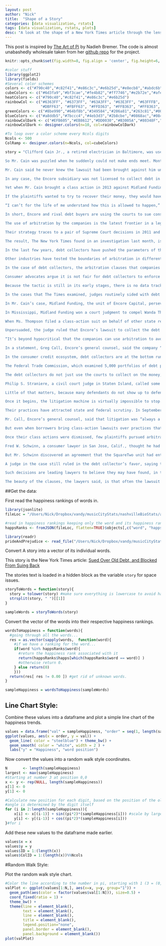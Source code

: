 ```yaml
---
layout: post
author: "Nick"
title:  "Shape of a Story"
categories: [data visualization, rstats]
tags: [data visualization, rstats, plots]
desc: "A look at the shape of a New York Times article through the lens of happiness."
---
```


This post is inspired by [The Art of Pi](http://www.visualcinnamon.com/portfolio/the-art-in-pi) by Nadieh Bremer. The code is almost unabashedly wholesale taken from her [github repo](https://github.com/nbremer/artinpi) for the project.

```r
knitr::opts_chunk$set(fig.width=8, fig.align = 'center', fig.height=6, warning=FALSE, message=FALSE)
```

```r
#color stuff
library(ggplot2)
library(fields)
#Several color schemes
colors <- c("#790c40","#c82f41","#e86c3c","#e6b25d","#e8ecb8","#abdc6b","#60ce43","#1cb53b","#008c43","#005540")
cubeColors <- c("#6d3fa9","#bf3cae","#fe4b82","#ff7746","#e2b72e","#afef5a","#52f566","#1ddea3","#23aad8","#4c6edb","#6d3fa9")
heatColors <- c("#790c40","#c82f41","#e86c3c","#e6b25d")
rainbowCol <- c("#6363FF", "#6373FF", "#63A3FF", "#63E3FF", "#63FFFB", "#63FFCB","#63FF9B", "#63FF6B", "#7BFF63", "#BBFF63", 
                "#DBFF63", "#FBFF63", "#FFD363", "#FFB363", "#FF8363", "#FF7363", "#FF6364")
greenColors <- c("#8be990","#64bf8b","#349584","#206a81","#263c81","#000080")
blueColors <- c("#a8ddb5","#7bccc4","#4eb3d3","#2b8cbe","#0868ac","#084081")
rainbowColDark <- c("#EFB605","#EB8612","#DD0030","#B3005A","#80348F","#3365AA","#07A071","#7EB852")
rainbowColDark <- designer.colors(n=10, col=rainbowColDark)

#To loop over a color scheme every Ncols digits
Ncols <- 500
ColRamp <- designer.colors(n=Ncols, col=cubeColors)

story = "Clifford Cain Jr., a retired electrician in Baltimore, was used to living on a tight budget, carefully apportioning his Social Security and pension benefits to cover his rent and medication for multiple sclerosis.

So Mr. Cain was puzzled when he suddenly could not make ends meet. Months later, he discovered why: A debt collector had garnished his bank account after suing him for about $4,500 the company said he owed on an old debt.

Mr. Cain said he never knew the lawsuit had been brought against him until the money was gone. Neither did other Baltimore residents who were among the hundreds of people sued by the collector, Midland Funding, a unit of the Encore Capital Group, in Maryland State Court. Some of them said they did not even owe any money, or their debt had long expired and was not legally collectible, according to a review of court records.

In any case, the Encore subsidiary was not licensed to collect debt in Maryland.

Yet when Mr. Cain brought a class action in 2013 against Midland Funding, the company successfully fought to have the lawsuit dismissed.

If the plaintiffs wanted to try to recover their money, they would have to do so in private arbitration. And because class actions are banned in arbitration, Mr. Cain and the others would have to fight the unit of Encore — one of the largest debt buyers in the country with vast legal resources — one by one.

“I can’t for the life of me understand how this is allowed to happen,” said Mr. Cain, who could not afford to pursue his case alone in arbitration.

In short, Encore and rival debt buyers are using the courts to sue consumers and collect debt, then preventing those same consumers from using the courts to challenge the companies’ tactics. Consumer lawyers said this strategy was the legal equivalent of debt collectors having their cake and eating it, too.

The use of arbitration by the companies is the latest frontier in a legal strategy orchestrated by corporations in recent years. By inserting arbitration clauses into the fine print of consumer contracts, they have found a way to block access to the courts and ban class-action lawsuits, the only realistic way to bring a case against a deep-pocketed corporation.

Their strategy traces to a pair of Supreme Court decisions in 2011 and 2013 that enshrined the use of class-action bans in arbitration clauses.

The result, The New York Times found in an investigation last month, is that banks, car dealers, online retailers, cellphone service providers and scores of other companies have insulated themselves from challenges to illegal or deceptive business practices. Once a class action was dismantled, court and arbitration records showed, few if any of the individual plaintiffs pursued arbitration.

In the last few years, debt collectors have pushed the parameters of that legal strategy into audacious new territory. Perhaps more than any other industry, debt collectors use the courts while invoking arbitration to deny court access to others. The companies file lawsuits seeking to force borrowers to pay debts. Because borrowers seldom show up to challenge the lawsuits, the collectors win almost every case, transforming debts that banks had given up on into big profits.

Other industries have tested the boundaries of arbitration in different ways. Auto dealers, for example, successfully lobbied Congress in 2000 to make sure that they could go to court when they had a dispute with their manufacturers. Today, though, dealers regularly require their customers to go to arbitration, while they can still sue manufacturers in court.

In the case of debt collectors, the arbitration clauses that companies are invoking are often in contracts that borrowers presumably agreed to with their original lenders — not with the debt collector. Additionally, debt collectors often cannot produce a copy of the agreement in court, according to records and interviews.

Consumer advocates argue it is not fair for debt collectors to enforce an arbitration agreement a consumer signed with a different company. Debt collectors counter that they are buying loan contracts, and the terms come with them.

Because the tactic is still in its early stages, there is no data tracking the cases. But The Times, examining thousands of state and federal court records, and interviewing hundreds of lawyers, plaintiffs, industry consultants and judges, found that debt collection companies have already used the strategy to great success.

In the cases that The Times examined, judges routinely sided with debt collectors on forcing the disputes into arbitration.

In Mr. Cain’s case, Midland Funding, the unit of Encore Capital, persevered despite originally lacking a copy of a Citibank arbitration agreement they said he signed in 2003. Instead, the debt collector presented as evidence a Citibank contract that one of Encore’s lawyers signed when he opened an account.

In Mississippi, Midland Funding won a court judgment to compel Wanda Thompson to pay more than $4,700 on a debt that was too old to be collected under state law, court records show.

When Ms. Thompson filed a class-action suit on behalf of other state residents, Encore invoked an arbitration clause to have the lawsuit dismissed. Ms. Thompson’s lawyers argued that the company had clearly chosen court over arbitration when it sued her to collect the debt. By going to court, the lawyers said, Encore waived its right to compel arbitration.

Unpersuaded, the judge ruled that Encore’s lawsuit to collect the debt was separate from Ms. Thompson’s case accusing the company of violating the law.

“It’s beyond hypocritical that the companies can use arbitration to avoid being held accountable in court, all the while using the courts to collect from consumers,” said Peter A. Holland, a lawyer who ran the Consumer Protection Clinic at the University of Maryland’s law school.

In a statement, Greg Call, Encore’s general counsel, said the company “has a longstanding commitment to operating ethically and treating consumers with respect.” Responding to the specific cases, he said the judges “carefully reviewed the parties’ evidence regarding whether the creditor and consumer had agreed to arbitrate and whether arbitration was the appropriate forum to resolve a dispute, and followed federal law and Supreme Court direction when ordering the matter to arbitration.”

In the consumer credit ecosystem, debt collectors are at the bottom rung. They buy huge bundles of delinquent debt from banks for pennies on the dollar.

The Federal Trade Commission, which examined 5,000 portfolios of debt purchased by the nation’s largest debt buyers, found that only 12 percent included documentation.

The debt collectors do not just use the courts to collect on the money, they flood them. In 2014, the industry filed roughly 20,000 lawsuits in Maryland and more than 67,000 in New York, according to court records.

Philip S. Straniere, a civil court judge in Staten Island, called some of the cases that crossed his desk “garbage.” Some debt collectors, Judge Straniere said, have sought to recoup payments from the wrong person.

Little of that matters, because many defendants do not show up to defend themselves. Some never read nondescript legal notices informing them of the lawsuits. Others who do are too intimidated or ill-equipped to go to court.

Once it begins, the litigation machine is virtually impossible to stop. When defendants are absent, judges have little choice but to find in favor of the debt collectors, according to interviews. Industry consultants estimated that collectors win 95 percent of the lawsuits.

Their practices have attracted state and federal scrutiny. In September, the Consumer Financial Protection Bureau fined Encore and a second debt collector, the PRA Group, for trying “to collect on debts they should have known were inaccurate.”

Mr. Call, Encore’s general counsel, said that litigation was “always a last resort” and was used only to collect on less than 5 percent of the debts the company owned. He added that, like the C.F.P.B., Encore wanted “to ensure that consumers are treated fairly.” A spokeswoman for the PRA Group declined to comment.

But even when borrowers bring class-action lawsuits over practices that regulators have determined to be illegal, the cases are being thrown out because of arbitration clauses, court records show. In Maryland, Midland Funding reached a $1.2 million settlement with the state’s financial regulator, which found that the company had “engaged in unlicensed collection,” the very issue that Mr. Cain could not bring to court. In Kansas, borrowers did not fare any better when they sued Midland Funding, accusing the company of not being properly licensed. Mr. Call said Midland was “appropriately licensed.” A judge granted the company’s motion to compel arbitration.

Once their class actions were dismissed, few plaintiffs pursued arbitration, data analyzed by The Times shows. Encore and its subsidiaries faced 38 arbitration cases from 2010 to 2015 and the PRA Group faced 15, the data shows.

Fred W. Schwinn, a consumer lawyer in San Jose, Calif., thought he had a winner when he brought a class action on behalf of a woman who said she had been improperly sued to collect an old credit card debt. Predictably, Mr. Schwinn said, the debt collector, a unit of SquareTwo Financial, asked the judge to order the case into arbitration.

But Mr. Schwinn discovered an agreement that the SquareTwo unit had entered with the credit card company from which it bought his client’s debt. The agreement stated that the debt collector “shall not use arbitration for collection of debt.”

A judge in the case still ruled in the debt collector’s favor, saying the agreement did not prevent the SquareTwo unit from using arbitration clauses when facing lawsuits from consumers, as opposed to when it was trying to collect those consumers’ debts.

Such decisions are leading lawyers to believe they may have found, in the words of one law firm, the “silver bullet” for killing off legal challenges. In an industry podcast, two lawyers discussed the benefits of using arbitration to quash consumers’ lawsuits. The tactic, they said, is emerging at an opportune time, given that debt collectors are being sued for violating federal law.

The beauty of the clauses, the lawyers said, is that often the lawsuit “simply goes away.”"
```

##Get the data: 

First read the happiness rankings of words in. 

```r
library(jsonlite)
fileLoc = "/Users/Nick/Dropbox/vandy/musicCityStats/nashvilleBioStats/assets/happinessRanks.json"

#read in happiness rankings keeping only the word and its happiness ranking. 
happsRanks <- fromJSON(fileLoc, flatten=TRUE)$objects[,c("word", "happs")] 
```

```r
library(readr)
prideAndPrejudice <- read_file("/Users/Nick/Dropbox/vandy/musicCityStats/nashvilleBioStats/assets/prideAndPrejudice.txt")
```

Convert A story into a vector of its individual words. 

This story is the New York Times article: [Sued Over Old Debt, and
Blocked From Suing Back](http://www.nytimes.com/2015/12/23/business/dealbook/sued-over-old-debt-and-blocked-from-suing-back.html?hp&action=click&pgtype=Homepage&clickSource=story-heading&module=first-column-region&region=top-news&WT.nav=top-news)

The stories text is loaded in a hidden block as the variable `story` for space issues.

```r
storyToWords = function(story){
  story = tolower(story) #make sure everything is lowercase to avoid hassles. 
  strsplit(story, " ")[[1]]
}

sampleWords = storyToWords(story)
```

Convert the vector of the words into their respective happiness rankings. 

```r
wordsToHappiness = function(words){
  #going through all the words...
  res = as.vector(sapply(words,  function(word){
    #if we have a ranking for the word...
    if(word %in% happsRanks$word){
      #return the happiness rank associated with it
      return(happsRanks$happs[which(happsRanks$word == word)] ) 
      #otherwise return 0. 
    } else return(0)
    }))
  return(res[ res != 0.00 ]) #get rid of unknown words. 
}

sampleHappiness = wordsToHappiness(sampleWords)
```

## Line Chart Style: 

Combine these values into a dataframe and plot a simple line chart of the happiness trends. 

```r
values = data.frame("val" = sampleHappiness, "order" = seq(1, length(sampleHappiness)),stringsAsFactors=F)
ggplot(values, aes(x = order, y = val)) + 
  geom_line( color = "steelblue") + theme_bw() + 
  geom_smooth( color = "white", width = 2 ) + 
  labs("y" = "Happiness", "word position")
```

Now convert the values into a random walk style coordinates.
```r
N       <- length(sampleHappiness)
largest <- max(sampleHappiness)
#Starting at number 3 at position 0,0
x <- y <- rep(NULL, length(sampleHappiness))
x[1] <- 0
y[1] <- 0

#Calculate new position for each digit, based on the position of the old digit and the 
#angle is determined by the digit itself
for (i in 2:length(sampleHappiness)){
    x[i] <- x[(i-1)] + sin((pi*2)*(sampleHappiness[i])) #scale by largest observed val
    y[i] <- y[(i-1)] + cos((pi*2)*(sampleHappiness[i])) 
}#for i
```

Add these new values to the dataframe made earlier. 

```r
values$x = x
values$y = y
values$ID = 1:(length(x))
values$ColID = 1:(length(x))%%Ncols
```

#Random Walk Style: 

Plot the random walk style chart. 
```r
#Color the line according to the number in pi, starting with 1 (3 = (0,0))
valPlot <- ggplot(values[1:N,], aes(x=x, y=y, group="1")) +
  geom_path(aes(color = factor(values$val[1:N])), size=0.5) + 
  coord_fixed(ratio = 1) + 
  theme_bw() +
  theme(line = element_blank(),
        text = element_blank(),
        line = element_blank(),
        title = element_blank(),
        legend.position="none",
        panel.border = element_blank(),
        panel.background = element_blank())
plot(valPlot)
```
